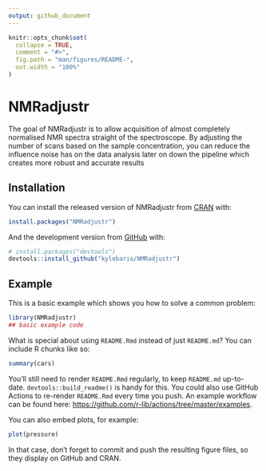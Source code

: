 ```yaml
---
output: github_document
---
```


<!-- README.md is generated from README.Rmd. Please edit that file -->

```r
knitr::opts_chunk$set(
  collapse = TRUE,
  comment = "#>",
  fig.path = "man/figures/README-",
  out.width = "100%"
)
```

# NMRadjustr

<!-- badges: start -->
<!-- badges: end -->

The goal of NMRadjustr is to allow acquisition of almost completely normalised NMR spectra straight of the spectroscope. By adjusting the number of scans based on the sample concentration, you can reduce the influence noise has on the data analysis later on down the pipeline which creates more robust and accurate results

## Installation

You can install the released version of NMRadjustr from [CRAN](https://CRAN.R-project.org) with:

``` r
install.packages("NMRadjustr")
```

And the development version from [GitHub](https://github.com/) with:

``` r
# install.packages("devtools")
devtools::install_github("kylebario/NMRadjustr")
```
## Example

This is a basic example which shows you how to solve a common problem:

```r
library(NMRadjustr)
## basic example code
```

What is special about using `README.Rmd` instead of just `README.md`? You can include R chunks like so:

```r
summary(cars)
```

You'll still need to render `README.Rmd` regularly, to keep `README.md` up-to-date. `devtools::build_readme()` is handy for this. You could also use GitHub Actions to re-render `README.Rmd` every time you push. An example workflow can be found here: <https://github.com/r-lib/actions/tree/master/examples>.

You can also embed plots, for example:

```r
plot(pressure)
```

In that case, don't forget to commit and push the resulting figure files, so they display on GitHub and CRAN.
